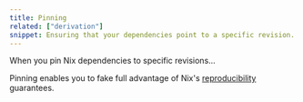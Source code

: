 ```yaml
---
title: Pinning
related: ["derivation"]
snippet: Ensuring that your dependencies point to a specific revision.
---
```


When you pin Nix dependencies to specific revisions...

Pinning enables you to fake full advantage of Nix's [reproducibility] guarantees.

[reproducibility]: https://reproducible-builds.org
